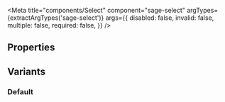 


<Meta
  title="components/Select"
  component="sage-select"
  argTypes={extractArgTypes('sage-select')}
  args={{
    disabled: false,
    invalid: false,
    multiple: false,
    required: false,
}}
/>

## Properties

## Variants

### Default

<Story story={stories.Default} />

<Canvas>
  <sage-select
    component-id="sage-select-default-example"
    label="Default Select"
    name="sage-select-default"
  />
</Canvas>
